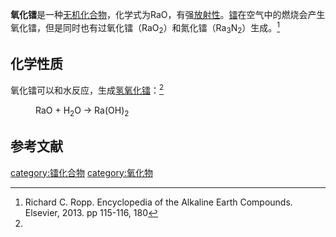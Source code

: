 {{chembox
| Verifiedfields = 
| Watchedfields = 
| verifiedrevid = 
| Name = 氧化镭
| NameEn = Radium oxide
| CustomizedImage= [[File:Ra2+.svg|88px]][[File:O2-.svg|88px]]
| ImageSize = 
| ImageName = 
| IUPACName = 
| OtherNames =
|Section1={{Chembox Identifiers
| CASNo_Ref = {{cascite|correct|CAS}}
| CASNo = 12143-02-1
| UNII_Ref = 
| UNII = 
| EINECS = 
| PubChem = 
| InChI = 
| SMILES = [Ra+2].[O-2]
  }}
|Section3={{Chembox Properties
| Formula = RaO
| MolarMass = 241.999
| Appearance = 固体
| Solubility = 
| MeltingPt = 
| MeltingPt_notes = 
| Density = 
  }}
}}
'''氧化镭'''是一种[[无机化合物|无机化合物]]，化学式为RaO，有强[[放射性|放射性]]。[[镭|镭]]在空气中的燃烧会产生氧化镭，但是同时也有过氧化镭（RaO<sub>2</sub>）和氮化镭（Ra<sub>3</sub>N<sub>2</sub>）生成。<ref name=Richard>Richard C. Ropp. Encyclopedia of the Alkaline Earth Compounds. Elsevier, 2013. pp 115-116, 180</ref>
==化学性质==
氧化镭可以和水反应，生成[[氢氧化镭|氢氧化镭]]：<ref name=Richard />
: RaO + H<sub>2</sub>O → Ra(OH)<sub>2</sub>
==参考文献==
{{reflist}}

{{镭化合物}}
{{氧化物}}

[[category:镭化合物|category:镭化合物]]
[[category:氧化物|category:氧化物]]